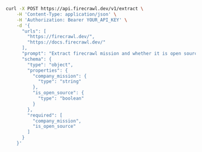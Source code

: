 ```bash cURL
curl -X POST https://api.firecrawl.dev/v1/extract \
    -H 'Content-Type: application/json' \
    -H 'Authorization: Bearer YOUR_API_KEY' \
    -d '{
      "urls": [
        "https://firecrawl.dev/", 
        "https://docs.firecrawl.dev/"
      ],
      "prompt": "Extract firecrawl mission and whether it is open source from the page.",
      "schema": {
        "type": "object",
        "properties": {
          "company_mission": {
            "type": "string"
          },
          "is_open_source": {
            "type": "boolean"
          }
        },
        "required": [
          "company_mission",
          "is_open_source"
        ]
      }
    }'
```